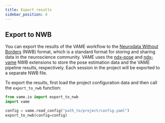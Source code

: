 ```yaml
---
title: Export results
sidebar_position: 4
---
```


## Export to NWB

You can export the results of the VAME workflow to the [Neurodata Without Borders](https://neurodatawithoutborders.github.io/) (NWB) format, which is a standard format for storing and sharing data in the neuroscience community. VAME uses the [ndx-pose](https://github.com/rly/ndx-pose) and [ndx-vame](https://github.com/catalystneuro/ndx-vame) NWB extensions to store the pose estimation data and the VAME pipeline results, respectively. Each session in the project will be exported to a separate NWB file.

To export the results, first load the project configuration data and then call the `export_to_nwb` function:

```python
from vame.io import export_to_nwb
import vame

config = vame.read_config("path_to/project/config.yaml")
export_to_nwb(config=config)
```
